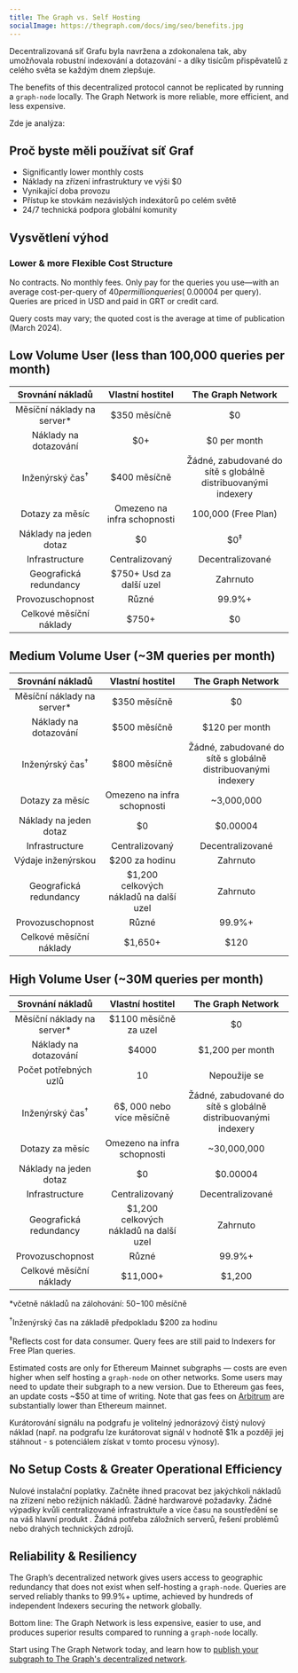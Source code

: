 ```yaml
---
title: The Graph vs. Self Hosting
socialImage: https://thegraph.com/docs/img/seo/benefits.jpg
---
```


Decentralizovaná síť Grafu byla navržena a zdokonalena tak, aby umožňovala robustní indexování a dotazování - a díky tisícům přispěvatelů z celého světa se každým dnem zlepšuje.

The benefits of this decentralized protocol cannot be replicated by running a `graph-node` locally. The Graph Network is more reliable, more efficient, and less expensive.

Zde je analýza:

## Proč byste měli používat síť Graf

- Significantly lower monthly costs
- Náklady na zřízení infrastruktury ve výši $0
- Vynikající doba provozu
- Přístup ke stovkám nezávislých indexátorů po celém světě
- 24/7 technická podpora globální komunity

## Vysvětlení výhod

### Lower & more Flexible Cost Structure

No contracts. No monthly fees. Only pay for the queries you use—with an average cost-per-query of $40 per million queries (~$0.00004 per query). Queries are priced in USD and paid in GRT or credit card.

Query costs may vary; the quoted cost is the average at time of publication (March 2024).

## Low Volume User (less than 100,000 queries per month)

|       Srovnání nákladů      |             Vlastní hostitel            |                       The Graph Network                       |
| :-------------------------: | :-------------------------------------: | :-----------------------------------------------------------: |
| Měsíční náklady na server\* |               $350 měsíčně              |                               $0                              |
|    Náklady na dotazování    |                   $0+                   |                          $0 per month                         |
|  Inženýrský čas<sup>†</sup> |               $400 měsíčně              | Žádné, zabudované do sítě s globálně distribuovanými indexery |
|       Dotazy za měsíc       |       Omezeno na infra schopnosti       |                      100,000 (Free Plan)                      |
|    Náklady na jeden dotaz   |                    $0                   |                         $0<sup>‡</sup>                        |
|        Infrastructure       |              Centralizovaný             |                        Decentralizované                       |
|    Geografická redundancy   |         $750+ Usd za další uzel         |                            Zahrnuto                           |
|       Provozuschopnost      |                  Různé                  |                             99.9%+                            |
|   Celkové měsíční náklady   | <span className="highlight-row" />$750+ |                               $0                              |

## Medium Volume User (~3M queries per month)

|       Srovnání nákladů      |              Vlastní hostitel              |                       The Graph Network                       |
| :-------------------------: | :----------------------------------------: | :-----------------------------------------------------------: |
| Měsíční náklady na server\* |                $350 měsíčně                |                               $0                              |
|    Náklady na dotazování    |                $500 měsíčně                |                         $120 per month                        |
|  Inženýrský čas<sup>†</sup> |                $800 měsíčně                | Žádné, zabudované do sítě s globálně distribuovanými indexery |
|       Dotazy za měsíc       |         Omezeno na infra schopnosti        |                           ~3,000,000                          |
|    Náklady na jeden dotaz   |                     $0                     |                            $0.00004                           |
|        Infrastructure       |               Centralizovaný               |                        Decentralizované                       |
|      Výdaje inženýrskou     |               $200 za hodinu               |                            Zahrnuto                           |
|    Geografická redundancy   |   $1,200 celkových nákladů na další uzel   |                            Zahrnuto                           |
|       Provozuschopnost      |                    Různé                   |                             99.9%+                            |
|   Celkové měsíční náklady   | <span className="highlight-row" /> $1,650+ |                              $120                             |

## High Volume User (~30M queries per month)

|       Srovnání nákladů      |               Vlastní hostitel              |                       The Graph Network                       |
| :-------------------------: | :-----------------------------------------: | :-----------------------------------------------------------: |
| Měsíční náklady na server\* |            $1100 měsíčně za uzel            |                               $0                              |
|    Náklady na dotazování    |                    $4000                    |                        $1,200 per month                       |
|    Počet potřebných uzlů    |                      10                     |                          Nepoužije se                         |
|  Inženýrský čas<sup>†</sup> |          6$, 000 nebo více měsíčně          | Žádné, zabudované do sítě s globálně distribuovanými indexery |
|       Dotazy za měsíc       |         Omezeno na infra schopnosti         |                          ~30,000,000                          |
|    Náklady na jeden dotaz   |                      $0                     |                            $0.00004                           |
|        Infrastructure       |                Centralizovaný               |                        Decentralizované                       |
|    Geografická redundancy   |    $1,200 celkových nákladů na další uzel   |                            Zahrnuto                           |
|       Provozuschopnost      |                    Různé                    |                             99.9%+                            |
|   Celkové měsíční náklady   | <span className="highlight-row" /> $11,000+ |                             $1,200                            |

\*včetně nákladů na zálohování: $50-$100 měsíčně

<sup>†</sup>Inženýrský čas na základě předpokladu $200 za hodinu

<sup>‡</sup>Reflects cost for data consumer. Query fees are still paid to Indexers for Free Plan queries.

Estimated costs are only for Ethereum Mainnet subgraphs — costs are even higher when self hosting a `graph-node` on other networks. Some users may need to update their subgraph to a new version. Due to Ethereum gas fees, an update costs ~$50 at time of writing. Note that gas fees on [Arbitrum](/archived/arbitrum/arbitrum-faq/) are substantially lower than Ethereum mainnet.

Kurátorování signálu na podgrafu je volitelný jednorázový čistý nulový náklad (např. na podgrafu lze kurátorovat signál v hodnotě $1k a později jej stáhnout - s potenciálem získat v tomto procesu výnosy).

## No Setup Costs & Greater Operational Efficiency

Nulové instalační poplatky. Začněte ihned pracovat bez jakýchkoli nákladů na zřízení nebo režijních nákladů. Žádné hardwarové požadavky. Žádné výpadky kvůli centralizované infrastruktuře a více času na soustředění se na váš hlavní produkt . Žádná potřeba záložních serverů, řešení problémů nebo drahých technických zdrojů.

## Reliability & Resiliency

The Graph’s decentralized network gives users access to geographic redundancy that does not exist when self-hosting a `graph-node`. Queries are served reliably thanks to 99.9%+ uptime, achieved by hundreds of independent Indexers securing the network globally.

Bottom line: The Graph Network is less expensive, easier to use, and produces superior results compared to running a `graph-node` locally.

Start using The Graph Network today, and learn how to [publish your subgraph to The Graph's decentralized network](/subgraphs/quick-start/).
